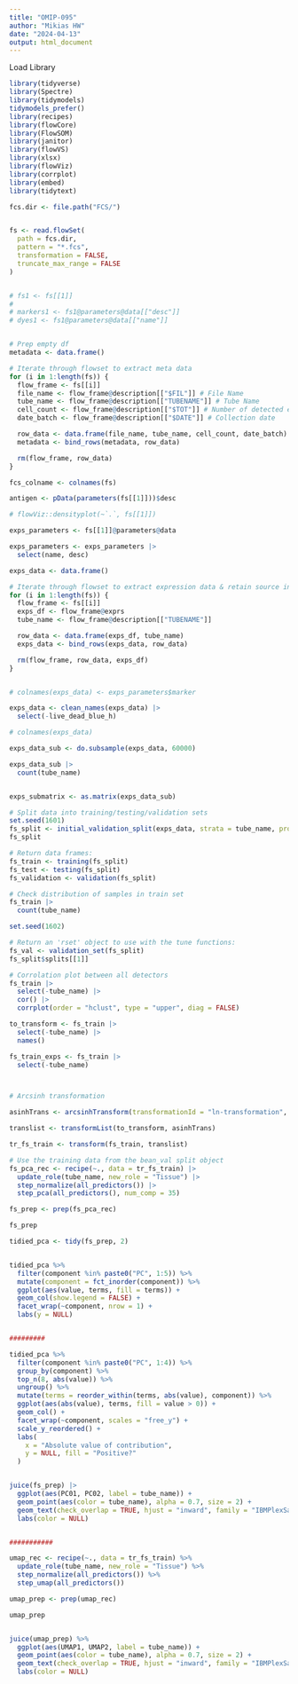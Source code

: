 ```yaml
---
title: "OMIP-095"
author: "Mikias HW"
date: "2024-04-13"
output: html_document
---
```


Load Library
```r
library(tidyverse)
library(Spectre)
library(tidymodels)
tidymodels_prefer()
library(recipes)
library(flowCore)
library(FlowSOM)
library(janitor)
library(flowVS)
library(xlsx)
library(flowViz)
library(corrplot)
library(embed)
library(tidytext)

```


```r
fcs.dir <- file.path("FCS/")


fs <- read.flowSet(
  path = fcs.dir,
  pattern = "*.fcs",
  transformation = FALSE,
  truncate_max_range = FALSE
)


# fs1 <- fs[[1]]
#
# markers1 <- fs1@parameters@data[["desc"]]
# dyes1 <- fs1@parameters@data[["name"]]


# Prep empty df
metadata <- data.frame()

# Iterate through flowset to extract meta data
for (i in 1:length(fs)) {
  flow_frame <- fs[[i]]
  file_name <- flow_frame@description[["$FIL"]] # File Name
  tube_name <- flow_frame@description[["TUBENAME"]] # Tube Name
  cell_count <- flow_frame@description[["$TOT"]] # Number of detected events
  date_batch <- flow_frame@description[["$DATE"]] # Collection date

  row_data <- data.frame(file_name, tube_name, cell_count, date_batch)
  metadata <- bind_rows(metadata, row_data)

  rm(flow_frame, row_data)
}
```

```r
fcs_colname <- colnames(fs)

antigen <- pData(parameters(fs[[1]]))$desc

# flowViz::densityplot(~`.`, fs[[1]])
```


```r
exps_parameters <- fs[[1]]@parameters@data

exps_parameters <- exps_parameters |>
  select(name, desc)

exps_data <- data.frame()

# Iterate through flowset to extract expression data & retain source information
for (i in 1:length(fs)) {
  flow_frame <- fs[[i]]
  exps_df <- flow_frame@exprs
  tube_name <- flow_frame@description[["TUBENAME"]]

  row_data <- data.frame(exps_df, tube_name)
  exps_data <- bind_rows(exps_data, row_data)

  rm(flow_frame, row_data, exps_df)
}


# colnames(exps_data) <- exps_parameters$marker

exps_data <- clean_names(exps_data) |>
  select(-live_dead_blue_h)

# colnames(exps_data)

exps_data_sub <- do.subsample(exps_data, 60000)

exps_data_sub |>
  count(tube_name)


exps_submatrix <- as.matrix(exps_data_sub)
```

```r
# Split data into training/testing/validation sets
set.seed(1601)
fs_split <- initial_validation_split(exps_data, strata = tube_name, prop = c(0.025, 0.025))
fs_split

# Return data frames:
fs_train <- training(fs_split)
fs_test <- testing(fs_split)
fs_validation <- validation(fs_split)

# Check distribution of samples in train set
fs_train |>
  count(tube_name)

set.seed(1602)

# Return an 'rset' object to use with the tune functions:
fs_val <- validation_set(fs_split)
fs_split$splits[[1]]

# Corrolation plot between all detectors
fs_train |>
  select(-tube_name) |>
  cor() |>
  corrplot(order = "hclust", type = "upper", diag = FALSE)

to_transform <- fs_train |>
  select(-tube_name) |>
  names()

fs_train_exps <- fs_train |>
  select(-tube_name)



# Arcsinh transformation

asinhTrans <- arcsinhTransform(transformationId = "ln-transformation", a = 1, b = 500, c = 1)

translist <- transformList(to_transform, asinhTrans)

tr_fs_train <- transform(fs_train, translist)
```


```r
# Use the training data from the bean_val split object
fs_pca_rec <- recipe(~., data = tr_fs_train) |>
  update_role(tube_name, new_role = "Tissue") |>
  step_normalize(all_predictors()) |>
  step_pca(all_predictors(), num_comp = 35)

fs_prep <- prep(fs_pca_rec)

fs_prep

tidied_pca <- tidy(fs_prep, 2)


tidied_pca %>%
  filter(component %in% paste0("PC", 1:5)) %>%
  mutate(component = fct_inorder(component)) %>%
  ggplot(aes(value, terms, fill = terms)) +
  geom_col(show.legend = FALSE) +
  facet_wrap(~component, nrow = 1) +
  labs(y = NULL)


#########

tidied_pca %>%
  filter(component %in% paste0("PC", 1:4)) %>%
  group_by(component) %>%
  top_n(8, abs(value)) %>%
  ungroup() %>%
  mutate(terms = reorder_within(terms, abs(value), component)) %>%
  ggplot(aes(abs(value), terms, fill = value > 0)) +
  geom_col() +
  facet_wrap(~component, scales = "free_y") +
  scale_y_reordered() +
  labs(
    x = "Absolute value of contribution",
    y = NULL, fill = "Positive?"
  )


juice(fs_prep) |>
  ggplot(aes(PC01, PC02, label = tube_name)) +
  geom_point(aes(color = tube_name), alpha = 0.7, size = 2) +
  geom_text(check_overlap = TRUE, hjust = "inward", family = "IBMPlexSans") +
  labs(color = NULL)


###########

umap_rec <- recipe(~., data = tr_fs_train) %>%
  update_role(tube_name, new_role = "Tissue") %>%
  step_normalize(all_predictors()) %>%
  step_umap(all_predictors())

umap_prep <- prep(umap_rec)

umap_prep


juice(umap_prep) %>%
  ggplot(aes(UMAP1, UMAP2, label = tube_name)) +
  geom_point(aes(color = tube_name), alpha = 0.7, size = 2) +
  geom_text(check_overlap = TRUE, hjust = "inward", family = "IBMPlexSans") +
  labs(color = NULL)
```
